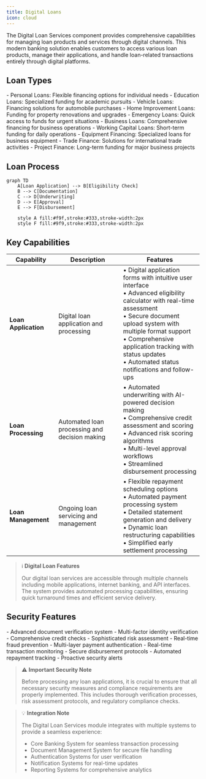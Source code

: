 ```yaml
---
title: Digital Loans
icon: cloud
---
```


The Digital Loan Services component provides comprehensive capabilities for managing loan products and services through digital channels. This modern banking solution enables customers to access various loan products, manage their applications, and handle loan-related transactions entirely through digital platforms.

## Loan Types

<Accordion title="Personal Loans">
- Personal Loans: Flexible financing options for individual needs
- Education Loans: Specialized funding for academic pursuits
- Vehicle Loans: Financing solutions for automobile purchases
- Home Improvement Loans: Funding for property renovations and upgrades
- Emergency Loans: Quick access to funds for urgent situations
</Accordion>

<Accordion title="Business Loans">
- Business Loans: Comprehensive financing for business operations
- Working Capital Loans: Short-term funding for daily operations
- Equipment Financing: Specialized loans for business equipment
- Trade Finance: Solutions for international trade activities
- Project Finance: Long-term funding for major business projects
</Accordion>

## Loan Process

```mermaid
graph TD
    A[Loan Application] --> B[Eligibility Check]
    B --> C[Documentation]
    C --> D[Underwriting]
    D --> E[Approval]
    E --> F[Disbursement]
    
    style A fill:#f9f,stroke:#333,stroke-width:2px
    style F fill:#9f9,stroke:#333,stroke-width:2px
```

## Key Capabilities

| Capability | Description | Features |
|------------|-------------|----------|
| **Loan Application** | Digital loan application and processing | • Digital application forms with intuitive user interface<br/>• Advanced eligibility calculator with real-time assessment<br/>• Secure document upload system with multiple format support<br/>• Comprehensive application tracking with status updates<br/>• Automated status notifications and follow-ups |
| **Loan Processing** | Automated loan processing and decision making | • Automated underwriting with AI-powered decision making<br/>• Comprehensive credit assessment and scoring<br/>• Advanced risk scoring algorithms<br/>• Multi-level approval workflows<br/>• Streamlined disbursement processing |
| **Loan Management** | Ongoing loan servicing and management | • Flexible repayment scheduling options<br/>• Automated payment processing system<br/>• Detailed statement generation and delivery<br/>• Dynamic loan restructuring capabilities<br/>• Simplified early settlement processing |

> ℹ️ **Digital Loan Features**
> 
> Our digital loan services are accessible through multiple channels including mobile applications, internet banking, and API interfaces. The system provides automated processing capabilities, ensuring quick turnaround times and efficient service delivery.

## Security Features

<Accordion title="Application Security">
- Advanced document verification system
- Multi-factor identity verification
- Comprehensive credit checks
- Sophisticated risk assessment
- Real-time fraud prevention
</Accordion>

<Accordion title="Transaction Security">
- Multi-layer payment authentication
- Real-time transaction monitoring
- Secure disbursement protocols
- Automated repayment tracking
- Proactive security alerts
</Accordion>

> ⚠️ **Important Security Note**
> 
> Before processing any loan applications, it is crucial to ensure that all necessary security measures and compliance requirements are properly implemented. This includes thorough verification processes, risk assessment protocols, and regulatory compliance checks.

> 💡 **Integration Note**
> 
> The Digital Loan Services module integrates with multiple systems to provide a seamless experience:
> - Core Banking System for seamless transaction processing
> - Document Management System for secure file handling
> - Authentication Systems for user verification
> - Notification Systems for real-time updates
> - Reporting Systems for comprehensive analytics
